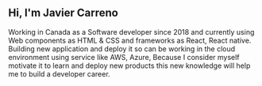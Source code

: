 
## Hi, I'm Javier Carreno
Working in Canada as a Software developer since 2018 and currently using Web components as HTML & CSS and frameworks as React, React native. Building new application and deploy it so can be working in the cloud environment using service like AWS, Azure, Because I consider myself motivate it to learn and deploy new products this new knowledge will help me to build a developer career.

